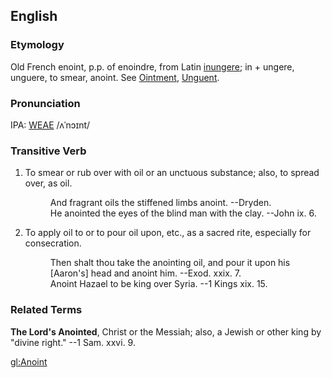 ==English==
===Etymology===
Old French enoint, p.p. of enoindre, from Latin [[inungere]]; in + ungere, unguere, to smear, anoint.  See  [[Ointment]], [[Unguent]].

===Pronunciation===
IPA: [[WEAE]] /ʌˈnɔɪnt/

===Transitive Verb===
# To smear or rub over with oil or an unctuous substance; also, to spread over, as oil.
#:    And fragrant oils the stiffened limbs anoint. --Dryden.
#:    He anointed the eyes of the blind man with the clay. --John ix. 6.
# To apply oil to or to pour oil upon, etc., as a sacred rite, especially for consecration.
#:    Then shalt thou take the anointing oil, and pour it upon his [Aaron's] head and anoint him. --Exod. xxix. 7.
#:    Anoint Hazael to be king over Syria. --1 Kings xix. 15.

===Related Terms===
'''The Lord's Anointed''', Christ or the Messiah; also, a Jewish or other king by "divine right." --1 Sam. xxvi. 9.
<!-- material copied from Webster's Revised Unabridged Dictionary (1913) -->

[[gl:Anoint]]